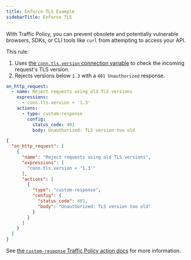 ```yaml
---
title: Enforce TLS Example
sidebarTitle: Enforce TLS
---
```




With Traffic Policy, you can prevent obsolete and potentially vulnerable browsers, SDKs, or CLI tools like `curl` from attempting to access your API.

This rule:

1. Uses [the `conn.tls.version` connection variable](/traffic-policy/variables/connection/#conntlsversion) to check the incoming request's TLS version.
1. Rejects versions below `1.3` with a `401 Unauthorized` response.

<CodeGroup>

```yaml policy.yml
on_http_request:
  - name: Reject requests using old TLS versions
    expressions:
      - conn.tls.version < '1.3'
    actions:
      - type: custom-response
        config:
          status_code: 401
          body: Unauthorized: TLS version too old
```

```json policy.json
{
  "on_http_request": [
    {
      "name": "Reject requests using old TLS versions",
      "expressions": [
        "conn.tls.version < '1.3'"
      ],
      "actions": [
        {
          "type": "custom-response",
          "config": {
            "status_code": 401,
            "body": "Unauthorized: TLS version too old"
          }
        }
      ]
    }
  ]
}
```

</CodeGroup>

See [the `custom-response` Traffic Policy action docs](/traffic-policy/actions/custom-response/) for more information.
